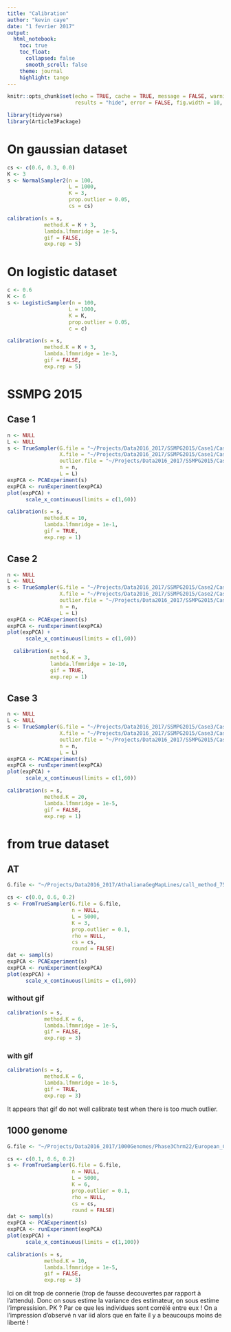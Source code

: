 ```yaml
---
title: "Calibration"
author: "kevin caye"
date: "1 fevrier 2017"
output:
  html_notebook:
    toc: true
    toc_float:
      collapsed: false
      smooth_scroll: false
    theme: journal
    highlight: tango
---
```




```r
knitr::opts_chunk$set(echo = TRUE, cache = TRUE, message = FALSE, warning = FALSE,
                      results = "hide", error = FALSE, fig.width = 10, fig.width = 10)
```

```r
library(tidyverse)
library(Article3Package)
```

# On gaussian dataset


```r
cs <- c(0.6, 0.3, 0.0)
K <- 3
s <- NormalSampler2(n = 100,
                    L = 1000,
                    K = 3,
                    prop.outlier = 0.05,
                    cs = cs)
```


```r
calibration(s = s, 
            method.K = K + 3, 
            lambda.lfmmridge = 1e-5,
            gif = FALSE,
            exp.rep = 5)
```

# On logistic dataset


```r
c <- 0.6
K <- 6
s <- LogisticSampler(n = 100,
                    L = 1000,
                    K = K,
                    prop.outlier = 0.05,
                    c = c)
```


```r
calibration(s = s, 
            method.K = K + 3, 
            lambda.lfmmridge = 1e-3,
            gif = FALSE,
            exp.rep = 5)
```


# SSMPG 2015

## Case 1

```r
n <- NULL
L <- NULL
s <- TrueSampler(G.file = "~/Projects/Data2016_2017/SSMPG2015/Case1/Case1.lfmm",
                 X.file = "~/Projects/Data2016_2017/SSMPG2015/Case1/Case1.env",
                 outlier.file = "~/Projects/Data2016_2017/SSMPG2015/Case1/Case1.outlier",
                 n = n,
                 L = L)
expPCA <- PCAExperiment(s)
expPCA <- runExperiment(expPCA)
plot(expPCA) + 
      scale_x_continuous(limits = c(1,60))
```


```r
calibration(s = s, 
            method.K = 10, 
            lambda.lfmmridge = 1e-1,
            gif = TRUE,
            exp.rep = 1)
```

## Case 2

```r
n <- NULL
L <- NULL
s <- TrueSampler(G.file = "~/Projects/Data2016_2017/SSMPG2015/Case2/Case2.lfmm",
                 X.file = "~/Projects/Data2016_2017/SSMPG2015/Case2/Case2.env",
                 outlier.file = "~/Projects/Data2016_2017/SSMPG2015/Case2/Case2.outlier",
                 n = n,
                 L = L)
expPCA <- PCAExperiment(s)
expPCA <- runExperiment(expPCA)
plot(expPCA) + 
      scale_x_continuous(limits = c(1,60))
```


```r
  calibration(s = s, 
              method.K = 3, 
              lambda.lfmmridge = 1e-10,
              gif = TRUE,
              exp.rep = 1)
```


## Case 3

```r
n <- NULL
L <- NULL
s <- TrueSampler(G.file = "~/Projects/Data2016_2017/SSMPG2015/Case3/Case3.lfmm",
                 X.file = "~/Projects/Data2016_2017/SSMPG2015/Case3/Case3.env",
                 outlier.file = "~/Projects/Data2016_2017/SSMPG2015/Case3/Case3.outlier",
                 n = n,
                 L = L)
expPCA <- PCAExperiment(s)
expPCA <- runExperiment(expPCA)
plot(expPCA) + 
      scale_x_continuous(limits = c(1,60))
```


```r
calibration(s = s, 
            method.K = 20, 
            lambda.lfmmridge = 1e-5,
            gif = FALSE,
            exp.rep = 1)
```


# from true dataset
## AT

```r
G.file <- "~/Projects/Data2016_2017/AthalianaGegMapLines/call_method_75/call_method_75_TAIR9.G.rds"

cs <- c(0.0, 0.6, 0.2)
s <- FromTrueSampler(G.file = G.file,
                     n = NULL,
                     L = 5000,
                     K = 3,
                     prop.outlier = 0.1,
                     rho = NULL,
                     cs = cs,
                     round = FALSE)
dat <- sampl(s)
expPCA <- PCAExperiment(s)
expPCA <- runExperiment(expPCA)
plot(expPCA) + 
      scale_x_continuous(limits = c(1,60))
```

### without gif
```r
calibration(s = s, 
            method.K = 6, 
            lambda.lfmmridge = 1e-5,
            gif = FALSE,
            exp.rep = 3)
```

### with gif

```r
calibration(s = s, 
            method.K = 6, 
            lambda.lfmmridge = 1e-5,
            gif = TRUE,
            exp.rep = 3)
```

It appears that gif do not well calibrate test when there is too much outlier.

## 1000 genome

```r
G.file <- "~/Projects/Data2016_2017/1000Genomes/Phase3Chrm22/European_Chrm22.rds"

cs <- c(0.1, 0.6, 0.2)
s <- FromTrueSampler(G.file = G.file,
                     n = NULL,
                     L = 5000,
                     K = 6,
                     prop.outlier = 0.1,
                     rho = NULL,
                     cs = cs,
                     round = FALSE)
dat <- sampl(s)
expPCA <- PCAExperiment(s)
expPCA <- runExperiment(expPCA)
plot(expPCA) + 
      scale_x_continuous(limits = c(1,100))
```


```r
calibration(s = s, 
            method.K = 10, 
            lambda.lfmmridge = 1e-5,
            gif = FALSE,
            exp.rep = 3)
```


Ici on dit trop de connerie (trop de fausse decouvertes par rapport à l'attendu).
Donc on sous estime la variance des estimateur, on sous estime l'impressision.
PK ?
Par ce que les individues sont corrélé entre eux ! On a l'impression d'observé n 
var iid alors que en faite il y a beaucoups moins de liberté !


